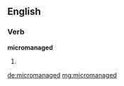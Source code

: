 ==English==

===Verb===
'''micromanaged'''

# {{past of|[[micromanage]]}}

[[de:micromanaged]]
[[mg:micromanaged]]
